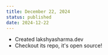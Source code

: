 ```yaml
---
title: December 22, 2024
status: published
date: 2024-12-22
---
```


- Created <LinkPreview url="https://lakshyasharma.dev"><Highlight>lakshyasharma.dev</Highlight></LinkPreview>
- Checkout its <Link href="https://github.com/lakshyaCreates/lakshyasharma">repo</Link>, it's open source!